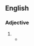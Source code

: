 {{also|Keene}}
==English==

===Adjective===
{{en-adj}}

# {{obsolete form of|keen|lang=en}}
#* {{quote-book|author=William Shakespeare|authorlink=William Shakespeare|chapter=[[w:Hamlet|The Tragedie of Hamlet, Prince of Denmarke]]|title=[[w:First Folio|Mr. William Shakespeares Comedies, Histories, & Tragedies: Published According to the True Originall Copies]]|location=London|publisher=Printed by [[w:William Jaggard|Isaac Iaggard]], and [[w:Edward Blount|Ed[ward] Blount]]|year=c. 1599–1602|year_published=1623|section=Act III, scene ii|page=268, column 2|pageurl=https://books.google.com/books?id=uNtBAQAAMAAJ&vq=keene&pg=RA1-PA268|oclc=606515358|passage=[[w:Ophelia|''Ophe''[''lia'']]] You are '''keene''' my Lord, you are '''keene'''. / [[w:Prince Hamlet|''Ham''[''let'']]] It would coſt you a groaning, to take off my edge.}}